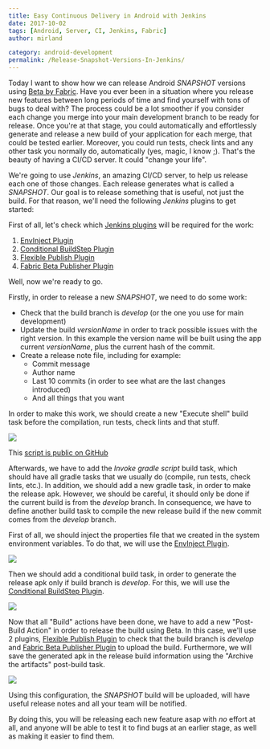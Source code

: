 ```yaml
---
title: Easy Continuous Delivery in Android with Jenkins
date: 2017-10-02
tags: [Android, Server, CI, Jenkins, Fabric]
author: mirland

category: android-development
permalink: /Release-Snapshot-Versions-In-Jenkins/
---
```


Today I want to show how we can release Android *SNAPSHOT* versions using [Beta by Fabric](https://docs.fabric.io/android/beta/overview.html).
Have you ever been in a situation where you release new features between long periods of time and find yourself with tons of bugs to deal with? The process could be a lot smoother if you consider each change you merge into your main development branch to be ready for release. Once you're at that stage, you could automatically and effortlessly generate and release a new build of your application for each merge, that could be tested earlier. Moreover, you could run tests, check lints and any other task you normally do, automatically (yes, magic, I know ;). That's the beauty of having a CI/CD server. It could "change your life".

We're going to use _Jenkins_, an amazing CI/CD server, to help us release each one of those changes. Each release generates what is called a _SNAPSHOT_. Our goal is to release something that is useful, not just the build. For that reason, we'll need the following _Jenkins_ plugins to get started:

First of all, let's check which [Jenkins plugins](https://wiki.jenkins.io/display/JENKINS/Plugins) will be required for the work:

1. [EnvInject Plugin](https://wiki.jenkins.io/display/JENKINS/EnvInject+Plugin)
2. [Conditional BuildStep Plugin](https://wiki.jenkins.io/display/JENKINS/Conditional+BuildStep+Plugin)
3. [Flexible Publish Plugin](https://wiki.jenkins.io/display/JENKINS/Flexible+Publish+Plugin)
4. [Fabric Beta Publisher Plugin](https://wiki.jenkins.io/display/JENKINS/Fabric+Beta+Publisher+Plugin)


Well, now we're ready to go.

Firstly, in order to release a new _SNAPSHOT_, we need to do some work:

* Check that the build branch is _develop_ (or the one you use for main development)
* Update the build _versionName_ in order to track possible issues with the right version. In this example the version name will be built using the app current _versionName_, plus the current hash of the commit.
* Create a release note file, including for example:
  * Commit message
  * Author name
  * Last 10 commits (in order to see what are the last changes introduced)
  * And all things that you want

In order to make this work, we should create a new "Execute shell" build task before the compilation, run tests, check lints and that stuff.

<img src="/images/jenkins-snapshot/1-shell_script.png" />

This [script is public on GitHub](https://gist.github.com/matir91/5a8c24196c0fd4408adaabfdab6f198a)

Afterwards, we have to add the _Invoke gradle script_ build task, which should have all gradle tasks that we usually do (compile, run tests, check lints, etc.). In addition, we should add a new gradle task, in order to make the release apk. However, we should be careful, it should only be done if the current build is from the _develop_ branch. In consequence, we have to define another build task to compile the new release build if the new commit comes from the _develop_ branch.

First of all, we should inject the properties file that we created in the system environment variables. To do that, we will use the [EnvInject Plugin](https://wiki.jenkins.io/display/JENKINS/EnvInject+Plugin).

<img src="/images/jenkins-snapshot/2-inject_variables.png" />

Then we should add a conditional build task, in order to generate the release apk only if build branch is _develop_. For this, we will use the [Conditional BuildStep Plugin](https://wiki.jenkins.io/display/JENKINS/Conditional+BuildStep+Plugin).

<img src="/images/jenkins-snapshot/3-build.png" />

Now that all "Build" actions have been done, we have to add a new "Post-Build Action" in order to release the build using Beta. In this case, we'll use 2 plugins, [Flexible Publish Plugin](https://wiki.jenkins.io/display/JENKINS/Flexible+Publish+Plugin) to check that the build branch is _develop_ and [Fabric Beta Publisher Plugin](https://wiki.jenkins.io/display/JENKINS/Fabric+Beta+Publisher+Plugin) to upload the build. Furthermore, we will save the generated apk in the release build information using the "Archive the artifacts" post-build task.

<img src="/images/jenkins-snapshot/4-release.png" />

Using this configuration, the _SNAPSHOT_ build will be uploaded, will have useful release notes and all your team will be notified.

By doing this, you will be releasing each new feature asap with *no* effort at all, and anyone will be able to test it to find bugs at an earlier stage, as well as making it easier to find them.
